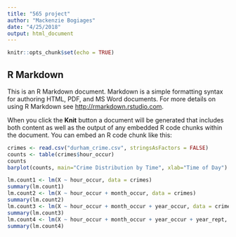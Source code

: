 ```yaml
---
title: "565 project"
author: "Mackenzie Bogiages"
date: "4/25/2018"
output: html_document
---
```


```r
knitr::opts_chunk$set(echo = TRUE)
```

## R Markdown

This is an R Markdown document. Markdown is a simple formatting syntax for authoring HTML, PDF, and MS Word documents. For more details on using R Markdown see <http://rmarkdown.rstudio.com>.

When you click the **Knit** button a document will be generated that includes both content as well as the output of any embedded R code chunks within the document. You can embed an R code chunk like this:

```r
crimes <- read.csv("durham_crime.csv", stringsAsFactors = FALSE)
counts <- table(crimes$hour_occur)
counts
barplot(counts, main="Crime Distribution by Time", xlab="Time of Day")

lm.count1 <- lm(X ~ hour_occur, data = crimes)
summary(lm.count1)
lm.count2 <- lm(X ~ hour_occur + month_occur, data = crimes)
summary(lm.count2)
lm.count3 <- lm(X ~ hour_occur + month_occur + year_occur, data = crimes)
summary(lm.count3)
lm.count4 <- lm(X ~ hour_occur + month_occur + year_occur + year_rept, data = crimes)
summary(lm.count4)

```



